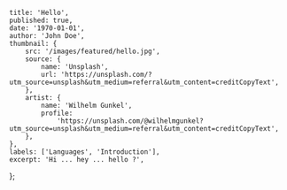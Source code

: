     title: 'Hello',
    published: true,
    date: '1970-01-01',
    author: 'John Doe',
    thumbnail: {
        src: '/images/featured/hello.jpg',
        source: {
            name: 'Unsplash',
            url: 'https://unsplash.com/?utm_source=unsplash&utm_medium=referral&utm_content=creditCopyText',
        },
        artist: {
            name: 'Wilhelm Gunkel',
            profile:
                'https://unsplash.com/@wilhelmgunkel?utm_source=unsplash&utm_medium=referral&utm_content=creditCopyText',
        },
    },
    labels: ['Languages', 'Introduction'],
    excerpt: 'Hi ... hey ... hello ?',
};
